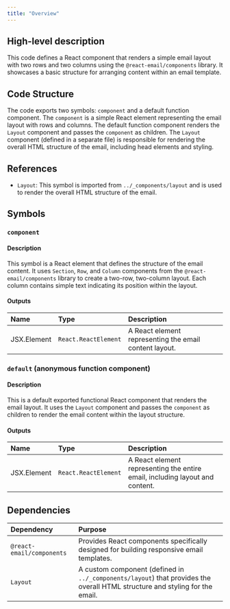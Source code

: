 ```yaml
---
title: "Overview"
---
```


## High-level description
This code defines a React component that renders a simple email layout with two rows and two columns using the `@react-email/components` library. It showcases a basic structure for arranging content within an email template.

## Code Structure
The code exports two symbols: `component` and a default function component. The `component` is a simple React element representing the email layout with rows and columns. The default function component renders the `Layout` component and passes the `component` as children. The `Layout` component (defined in a separate file) is responsible for rendering the overall HTML structure of the email, including head elements and styling.

## References
- `Layout`: This symbol is imported from `../_components/layout` and is used to render the overall HTML structure of the email.

## Symbols

### `component`
#### Description
This symbol is a React element that defines the structure of the email content. It uses `Section`, `Row`, and `Column` components from the `@react-email/components` library to create a two-row, two-column layout. Each column contains simple text indicating its position within the layout.

#### Outputs
| Name | Type | Description |
|:-----|:-----|:------------|
| JSX.Element | `React.ReactElement` | A React element representing the email content layout. |


### `default` (anonymous function component)
#### Description
This is a default exported functional React component that renders the email layout. It uses the `Layout` component and passes the `component` as children to render the email content within the layout structure.

#### Outputs
| Name | Type | Description |
|:-----|:-----|:------------|
| JSX.Element | `React.ReactElement` | A React element representing the entire email, including layout and content. |

## Dependencies
| Dependency | Purpose |
|:-----------|:--------|
| `@react-email/components` | Provides React components specifically designed for building responsive email templates. |
| `Layout` | A custom component (defined in `../_components/layout`) that provides the overall HTML structure and styling for the email. | 

